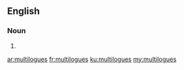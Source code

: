 ==English==

===Noun===
{{head|en|plural}}

# {{plural of|multilogue|lang=en|nocat=1}}

[[ar:multilogues]]
[[fr:multilogues]]
[[ku:multilogues]]
[[my:multilogues]]